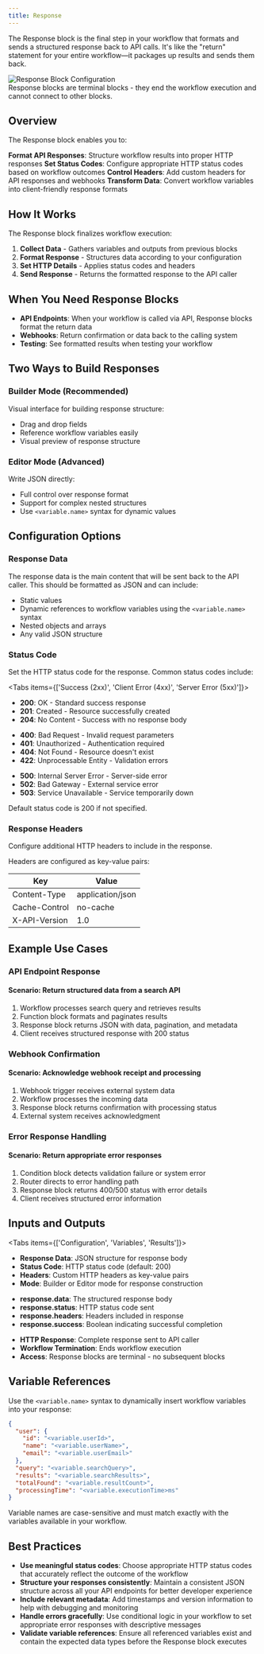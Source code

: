 ```yaml
---
title: Response
---
```



The Response block is the final step in your workflow that formats and sends a structured response back to API calls. It's like the "return" statement for your entire workflow—it packages up results and sends them back.

<div className="flex justify-center">
  <Image
    src="/static/blocks/response.png"
    alt="Response Block Configuration"
    width={500}
    height={400}
    className="my-6"
  />
</div>

<Callout type="info">
  Response blocks are terminal blocks - they end the workflow execution and cannot connect to other blocks.
</Callout>

## Overview

The Response block enables you to:

<Steps>
  <Step>
    <strong>Format API Responses</strong>: Structure workflow results into proper HTTP responses
  </Step>
  <Step>
    <strong>Set Status Codes</strong>: Configure appropriate HTTP status codes based on workflow outcomes
  </Step>
  <Step>
    <strong>Control Headers</strong>: Add custom headers for API responses and webhooks
  </Step>
  <Step>
    <strong>Transform Data</strong>: Convert workflow variables into client-friendly response formats
  </Step>
</Steps>

## How It Works

The Response block finalizes workflow execution:

1. **Collect Data** - Gathers variables and outputs from previous blocks
2. **Format Response** - Structures data according to your configuration
3. **Set HTTP Details** - Applies status codes and headers
4. **Send Response** - Returns the formatted response to the API caller

## When You Need Response Blocks

- **API Endpoints**: When your workflow is called via API, Response blocks format the return data
- **Webhooks**: Return confirmation or data back to the calling system
- **Testing**: See formatted results when testing your workflow

## Two Ways to Build Responses

### Builder Mode (Recommended)
Visual interface for building response structure:
- Drag and drop fields
- Reference workflow variables easily
- Visual preview of response structure

### Editor Mode (Advanced)
Write JSON directly:
- Full control over response format
- Support for complex nested structures
- Use `<variable.name>` syntax for dynamic values

## Configuration Options

### Response Data

The response data is the main content that will be sent back to the API caller. This should be formatted as JSON and can include:

- Static values
- Dynamic references to workflow variables using the `<variable.name>` syntax
- Nested objects and arrays
- Any valid JSON structure

### Status Code

Set the HTTP status code for the response. Common status codes include:

<Tabs items={['Success (2xx)', 'Client Error (4xx)', 'Server Error (5xx)']}>
  <Tab>
    <ul className="list-disc space-y-2 pl-6">
      <li><strong>200</strong>: OK - Standard success response</li>
      <li><strong>201</strong>: Created - Resource successfully created</li>
      <li><strong>204</strong>: No Content - Success with no response body</li>
    </ul>
  </Tab>
  <Tab>
    <ul className="list-disc space-y-2 pl-6">
      <li><strong>400</strong>: Bad Request - Invalid request parameters</li>
      <li><strong>401</strong>: Unauthorized - Authentication required</li>
      <li><strong>404</strong>: Not Found - Resource doesn't exist</li>
      <li><strong>422</strong>: Unprocessable Entity - Validation errors</li>
    </ul>
  </Tab>
  <Tab>
    <ul className="list-disc space-y-2 pl-6">
      <li><strong>500</strong>: Internal Server Error - Server-side error</li>
      <li><strong>502</strong>: Bad Gateway - External service error</li>
      <li><strong>503</strong>: Service Unavailable - Service temporarily down</li>
    </ul>
  </Tab>
</Tabs>

<div className="mt-4 text-sm text-gray-600 dark:text-gray-400">
  Default status code is 200 if not specified.
</div>

### Response Headers

Configure additional HTTP headers to include in the response.

Headers are configured as key-value pairs:

| Key | Value |
|-----|-------|
| Content-Type | application/json |
| Cache-Control | no-cache |
| X-API-Version | 1.0 |

## Example Use Cases

### API Endpoint Response

<div className="mb-4 rounded-md border p-4">
  <h4 className="font-medium">Scenario: Return structured data from a search API</h4>
  <ol className="list-decimal pl-5 text-sm">
    <li>Workflow processes search query and retrieves results</li>
    <li>Function block formats and paginates results</li>
    <li>Response block returns JSON with data, pagination, and metadata</li>
    <li>Client receives structured response with 200 status</li>
  </ol>
</div>

### Webhook Confirmation

<div className="mb-4 rounded-md border p-4">
  <h4 className="font-medium">Scenario: Acknowledge webhook receipt and processing</h4>
  <ol className="list-decimal pl-5 text-sm">
    <li>Webhook trigger receives external system data</li>
    <li>Workflow processes the incoming data</li>
    <li>Response block returns confirmation with processing status</li>
    <li>External system receives acknowledgment</li>
  </ol>
</div>

### Error Response Handling

<div className="mb-4 rounded-md border p-4">
  <h4 className="font-medium">Scenario: Return appropriate error responses</h4>
  <ol className="list-decimal pl-5 text-sm">
    <li>Condition block detects validation failure or system error</li>
    <li>Router directs to error handling path</li>
    <li>Response block returns 400/500 status with error details</li>
    <li>Client receives structured error information</li>
  </ol>
</div>

## Inputs and Outputs

<Tabs items={['Configuration', 'Variables', 'Results']}>
  <Tab>
    <ul className="list-disc space-y-2 pl-6">
      <li>
        <strong>Response Data</strong>: JSON structure for response body
      </li>
      <li>
        <strong>Status Code</strong>: HTTP status code (default: 200)
      </li>
      <li>
        <strong>Headers</strong>: Custom HTTP headers as key-value pairs
      </li>
      <li>
        <strong>Mode</strong>: Builder or Editor mode for response construction
      </li>
    </ul>
  </Tab>
  <Tab>
    <ul className="list-disc space-y-2 pl-6">
      <li>
        <strong>response.data</strong>: The structured response body
      </li>
      <li>
        <strong>response.status</strong>: HTTP status code sent
      </li>
      <li>
        <strong>response.headers</strong>: Headers included in response
      </li>
      <li>
        <strong>response.success</strong>: Boolean indicating successful completion
      </li>
    </ul>
  </Tab>
  <Tab>
    <ul className="list-disc space-y-2 pl-6">
      <li>
        <strong>HTTP Response</strong>: Complete response sent to API caller
      </li>
      <li>
        <strong>Workflow Termination</strong>: Ends workflow execution
      </li>
      <li>
        <strong>Access</strong>: Response blocks are terminal - no subsequent blocks
      </li>
    </ul>
  </Tab>
</Tabs>

## Variable References

Use the `<variable.name>` syntax to dynamically insert workflow variables into your response:

```json
{
  "user": {
    "id": "<variable.userId>",
    "name": "<variable.userName>",
    "email": "<variable.userEmail>"
  },
  "query": "<variable.searchQuery>",
  "results": "<variable.searchResults>",
  "totalFound": "<variable.resultCount>",
  "processingTime": "<variable.executionTime>ms"
}
```

<Callout type="warning">
  Variable names are case-sensitive and must match exactly with the variables available in your workflow.
</Callout>

## Best Practices

- **Use meaningful status codes**: Choose appropriate HTTP status codes that accurately reflect the outcome of the workflow
- **Structure your responses consistently**: Maintain a consistent JSON structure across all your API endpoints for better developer experience
- **Include relevant metadata**: Add timestamps and version information to help with debugging and monitoring
- **Handle errors gracefully**: Use conditional logic in your workflow to set appropriate error responses with descriptive messages
- **Validate variable references**: Ensure all referenced variables exist and contain the expected data types before the Response block executes

